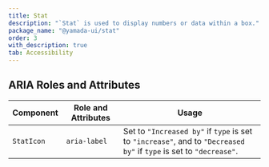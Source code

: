 ```yaml
---
title: Stat
description: "`Stat` is used to display numbers or data within a box."
package_name: "@yamada-ui/stat"
order: 3
with_description: true
tab: Accessibility
---
```


## ARIA Roles and Attributes

| Component  | Role and Attributes | Usage                                                                                                               |
| ---------- | ------------------- | ------------------------------------------------------------------------------------------------------------------- |
| `StatIcon` | `aria-label`        | Set to `"Increased by"` if `type` is set to `"increase"`, and to `"Decreased by"` if `type` is set to `"decrease"`. |
